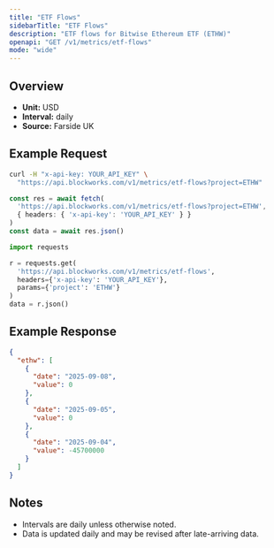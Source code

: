 ```yaml
---
title: "ETF Flows"
sidebarTitle: "ETF Flows"
description: "ETF flows for Bitwise Ethereum ETF (ETHW)"
openapi: "GET /v1/metrics/etf-flows"
mode: "wide"
---
```


## Overview

- **Unit:** USD
- **Interval:** daily
- **Source:** Farside UK

## Example Request

<CodeGroup>

```bash cURL
curl -H "x-api-key: YOUR_API_KEY" \
  "https://api.blockworks.com/v1/metrics/etf-flows?project=ETHW"
```

```typescript TypeScript
const res = await fetch(
  'https://api.blockworks.com/v1/metrics/etf-flows?project=ETHW',
  { headers: { 'x-api-key': 'YOUR_API_KEY' } }
)
const data = await res.json()
```

```python Python
import requests

r = requests.get(
  'https://api.blockworks.com/v1/metrics/etf-flows',
  headers={'x-api-key': 'YOUR_API_KEY'},
  params={'project': 'ETHW'}
)
data = r.json()
```

</CodeGroup>

## Example Response

```json
{
  "ethw": [
    {
      "date": "2025-09-08",
      "value": 0
    },
    {
      "date": "2025-09-05",
      "value": 0
    },
    {
      "date": "2025-09-04",
      "value": -45700000
    }
  ]
}
```

## Notes
- Intervals are daily unless otherwise noted.
- Data is updated daily and may be revised after late-arriving data.
